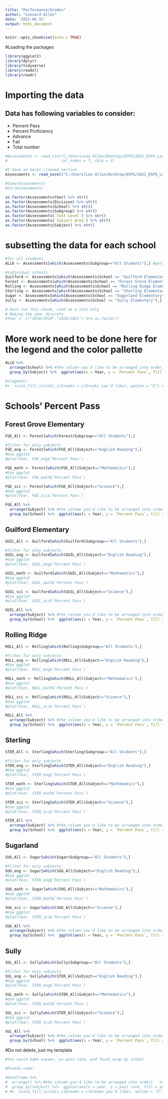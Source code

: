 ```yaml
---
title: "Performance/Grades"
author: "Leonard-Allen"
date: '2022-06-15'
output: html_document
---
```


```r
knitr::opts_chunk$set(echo = TRUE)
```

#Loading the packages
```r
library(ggplot2)
library(dplyr)
library(tidyverse)
library(readxl)
library(readr)
```



# Importing the data
## Data has following variables to consider:
- Percent Pass
- Percent Proficiency
- Advance
- Fail
- Total number
```r
#Assessments <- read_csv("C:/Users/Leo Allen/Desktop/DSPG/2022_DSPG_Loudoun/data/raw/Assessments.csv", 
#                        col_names = T, skip = 2)

#I have an excel cleaned version
Assessments <- read_excel("C:/Users/Leo Allen/Desktop/DSPG/2022_DSPG_Loudoun/data/new/Assessments.xlsx")

#View(Assessments)
#str(Assessments)
```

```r
as.factor(Assessments$Year) %>% str()
as.factor(Assessments$Division) %>% str()
as.factor(Assessments$School) %>% str()
as.factor(Assessments$Subgroup) %>% str()
as.factor(Assessments$`Test Level`) %>% str()
as.factor(Assessments$`Subject Area`) %>% str()
as.factor(Assessments$Subject) %>% str()
```

# subsetting the data for each school
```r
#for all students
ALL6 <- Assessments[which(Assessments$Subgroup=="All Students"),] #getting for all students

#individual schools
Guilford <- Assessments[which(Assessments$School == "Guilford Elementary"),]
Forest <- Assessments[which(Assessments$School == "Forest Grove Elementary"),]
Rolling <- Assessments[which(Assessments$School == "Rolling Ridge Elementary"),]
Sterling <- Assessments[which(Assessments$School == "Sterling Elementary"),]
Sugar <- Assessments[which(Assessments$School == "Sugarland Elementary"),]
Sully <- Assessments[which(Assessments$School == "Sully Elementary"),]
```


```r
# Dont run this chunk, used as a test only
# Making the year discrete
#Year <- c("2018/2019","2020/2021") %>% as.factor()
```


# More work need to be done here for the legend and the color pallette
```r
ALL6 %>% 
  arrange(School) %>% #the column you'd like to be arranged into order)   %>% 
  group_by(Subject) %>%  ggplot(aes(x = Year, y = `Percent Pass`, fill = `Percent Pass`)) + geom_bar(stat="identity") + labs(title='Academic Performance', caption = "Source: VDOE \n No data for 2019/2020 due to COVID/school closure") + facet_wrap("School") 

#+legend()
#+  scale_fill_viridis_c(breaks = c(breaks you’d like), option = "E") # change the option if you’d like to change the theme of the palette
```

# Schools' Percent Pass
## Forest Grove Elementary
```r
FGE_All <- Forest[which(Forest$Subgroup=="All Students"),] 

#filter for only subjects
FGE_eng <- Forest[which(FGE_All$Subject=="English Reading"),] 
#Use ggplot
#plot(Year, FGE_eng$`Percent Pass`)

FGE_math <- Forest[which(FGE_All$Subject=="Mathematics"),] 
#Use ggplot
#plot(Year, FGE_math$`Percent Pass`)

FGE_sci <- Forest[which(FGE_All$Subject=="Science"),]
#Use ggplot
#plot(Year, FGE_sci$`Percent Pass`)

```


```r
FGE_All %>% 
  arrange(Subject) %>% #the column you'd like to be arranged into order)   %>% 
  group_by(School) %>%  ggplot(aes(x = Year, y = `Percent Pass`, fill = `Percent Pass`)) + geom_bar(stat="identity") + labs(title='Academic Performance', caption = "Source: VDOE \n No data for 2019/2020 due to COVID/school closure") + facet_wrap("Subject") 
```

## Guilford Elementary
```r
GUIL_All <- Guilford[which(Guilford$Subgroup=="All Students"),] 

#filter for only subjects
GUIL_eng <- Guilford[which(GUIL_All$Subject=="English Reading"),] 
#Use ggplot
#plot(Year, GUIL_eng$`Percent Pass`)

GUIL_math <- Guilford[which(GUIL_All$Subject=="Mathematics"),] 
#Use ggplot
#plot(Year, GUIL_math$`Percent Pass`)

GUIL_sci <- Guilford[which(GUIL_All$Subject=="Science"),]
#Use ggplot
#plot(Year, GUIL_sci$`Percent Pass`)

GUIL_All %>% 
  arrange(Subject) %>% #the column you'd like to be arranged into order)   %>% 
  group_by(School) %>%  ggplot(aes(x = Year, y = `Percent Pass`, fill = `Percent Pass`)) + geom_bar(stat="identity") + labs(title='Academic Performance', caption = "Source: VDOE \n No data for 2019/2020 due to COVID/school closure") + facet_wrap("Subject") 
```


## Rolling Ridge
```r
ROLL_All <- Rolling[which(Rolling$Subgroup=="All Students"),] 

#filter for only subjects
ROLL_eng <- Rolling[which(ROLL_All$Subject=="English Reading"),] 
#Use ggplot
#plot(Year, ROLL_eng$`Percent Pass`)

ROLL_math <- Rolling[which(ROLL_All$Subject=="Mathematics"),] 
#Use ggplot
#plot(Year, ROLL_math$`Percent Pass`)

ROLL_sci <- Rolling[which(ROLL_All$Subject=="Science"),]
#Use ggplot
#plot(Year, ROLL_sci$`Percent Pass`)

ROLL_All %>% 
  arrange(Subject) %>% #the column you'd like to be arranged into order)   %>% 
  group_by(School) %>%  ggplot(aes(x = Year, y = `Percent Pass`, fill = `Percent Pass`)) + geom_bar(stat="identity") + labs(title='Academic Performance', caption = "Source: VDOE \n No data for 2019/2020 due to COVID/school closure") + facet_wrap("Subject") 
```


## Sterling
```r
STER_All <- Sterling[which(Sterling$Subgroup=="All Students"),] 

#filter for only subjects
STER_eng <- Sterling[which(STER_All$Subject=="English Reading"),] 
#Use ggplot
#plot(Year, STER_eng$`Percent Pass`)

STER_math <- Sterling[which(STER_All$Subject=="Mathematics"),] 
#Use ggplot
#plot(Year, STER_math$`Percent Pass`)

STER_sci <- Sterling[which(STER_All$Subject=="Science"),]
#Use ggplot
#plot(Year, STER_sci$`Percent Pass`)

STER_All %>% 
  arrange(Subject) %>% #the column you'd like to be arranged into order)   %>% 
  group_by(School) %>%  ggplot(aes(x = Year, y = `Percent Pass`, fill = `Percent Pass`)) + geom_bar(stat="identity") + labs(title='Academic Performance', caption = "Source: VDOE \n No data for 2019/2020 due to COVID/school closure") + facet_wrap("Subject") 
```

## Sugarland
```r
SUG_All <- Sugar[which(Sugar$Subgroup=="All Students"),] 

#filter for only subjects
SUG_eng <- Sugar[which(SUG_All$Subject=="English Reading"),] 
#Use ggplot
#plot(Year, STER_eng$`Percent Pass`)

SUG_math <- Sugar[which(SUG_All$Subject=="Mathematics"),] 
#Use ggplot
#plot(Year, STER_math$`Percent Pass`)

SUG_sci <- Sugar[which(SUG_All$Subject=="Science"),]
#Use ggplot
#plot(Year, STER_sci$`Percent Pass`)

SUG_All %>% 
  arrange(Subject) %>% #the column you'd like to be arranged into order)   %>% 
  group_by(School) %>%  ggplot(aes(x = Year, y = `Percent Pass`, fill = `Percent Pass`)) + geom_bar(stat="identity") + labs(title='Academic Performance', caption = "Source: VDOE \n No data for 2019/2020 due to COVID/school closure") + facet_wrap("Subject") 
```


## Sully
```r
SUL_All <- Sully[which(Sully$Subgroup=="All Students"),] 

#filter for only subjects
SUL_eng <- Sully[which(STER_All$Subject=="English Reading"),] 
#Use ggplot
#plot(Year, STER_eng$`Percent Pass`)

SUL_math <- Sully[which(STER_All$Subject=="Mathematics"),] 
#Use ggplot
#plot(Year, STER_math$`Percent Pass`)

SUL_sci <- Sully[which(STER_All$Subject=="Science"),]
#Use ggplot
#plot(Year, STER_sci$`Percent Pass`)

SUL_All %>% 
  arrange(Subject) %>% #the column you'd like to be arranged into order)   %>% 
  group_by(School) %>%  ggplot(aes(x = Year, y = `Percent Pass`, fill = `Percent Pass`)) + geom_bar(stat="identity") + labs(title='Academic Performance', caption = "Source: VDOE \n No data for 2019/2020 due to COVID/school closure") + facet_wrap("Subject") 
```






#Do not delete, just my template
```r
#You could make x=year, y= pass rate, and facet_wrap by school

#Psuedo code:

#dataframe %>% 
#  arrange() %>% #the column you'd like to be arranged into order)   %>% 
#  group_by(subject) %>%  ggplot(aes(x = year, y = pass rate, fill = pass rate)) + geom_bar(stat="identity") #+ labs(title='') + facet_wrap(school)
# #+  scale_fill_viridis_c(breaks = c(breaks you’d like), option = "E") # change the option if you’d like to #change the theme of the palette
```
